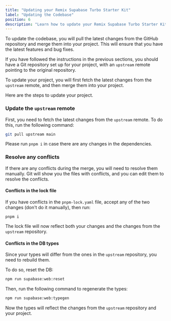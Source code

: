 ```yaml
---
title: "Updating your Remix Supabase Turbo Starter Kit"
label: "Updating the Codebase"
position: 6
description: "Learn how to update your Remix Supabase Turbo Starter Kit to the latest version."
---
```


To update the codebase, you will pull the latest changes from the GitHub repository and merge them into your project. This will ensure that you have the latest features and bug fixes.

If you have followed the instructions in the previous sections, you should have a Git repository set up for your project, with an `upstream` remote pointing to the original repository.

To update your project, you will first fetch the latest changes from the `upstream` remote, and then merge them into your project.

Here are the steps to update your project.

### Update the `upstream` remote

First, you need to fetch the latest changes from the `upstream` remote. To do this, run the following command:

```bash
git pull upstream main
```

Please run `pnpm i` in case there are any changes in the dependencies.

### Resolve any conflicts

If there are any conflicts during the merge, you will need to resolve them manually. Git will show you the files with conflicts, and you can edit them to resolve the conflicts.

#### Conflicts in the lock file

If you have conflicts in the `pnpm-lock.yaml` file, accept any of the two changes (don't do it manually), then run:

```
pnpm i
```

The lock file will now reflect both your changes and the changes from the `upstream` repository.

#### Conflicts in the DB types

Since your types will differ from the ones in the `upstream` repository, you need to rebuild them.

To do so, reset the DB:

```bash
npm run supabase:web:reset
```

Then, run the following command to regenerate the types:

```bash
npm run supabase:web:typegen
```

Now the types will reflect the changes from the `upstream` repository and your project.

